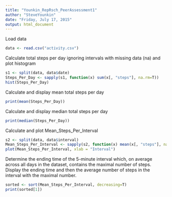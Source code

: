 ```yaml
---
title: "Younkin_RepRsch_PeerAssessment1"
author: "SteveYounkin"
date: "Friday, July 17, 2015"
output: html_document
---
```


Load data
```r
data <- read.csv("activity.csv")
```

Calculate total steps per day ignoring intervals with missing data (na) and plot histogram
```r
s1 <- split(data, data$date)
Steps_Per_Day <- sapply(s1, function(x) sum(x[, "steps"], na.rm=T))
hist(Steps_Per_Day)
```

Calculate and display mean total steps per day
```r
print(mean(Steps_Per_Day))
```

Calculate and display median total steps per day
```r
print(median(Steps_Per_Day))
```

Calculate and plot Mean_Steps_Per_Interval
```r
s2 <- split(data, data$interval)
Mean_Steps_Per_Interval <- sapply(s2, function(x) mean(x[, "steps"], na.rm=T))
plot(Mean_Steps_Per_Interval, xlab = "Interval")
```

Determine the ending time of the 5-minute interval which, on average across all days in the dataset, contains the maximal number of steps. Display the ending time and then the average number of steps in the interval with the maximal number.
```r
sorted <- sort(Mean_Steps_Per_Interval, decreasing=T)
print(sorted[1])
```

